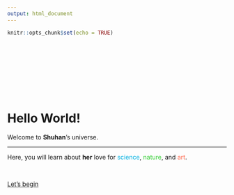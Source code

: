 ```yaml
---
output: html_document
---
```


```r
knitr::opts_chunk$set(echo = TRUE)
```


<br>
<br>
<br>
<br>
<br>
<br>
<br>


<div class="jumbotron">
  <h1 class="display-3">Hello World!</h1>
  <p>Welcome to <strong>Shuhan</strong>'s universe.</p>
  <hr class="my-4">
  <p>Here, you will learn about <strong>her</strong> love for <font color="skyblue1">science</font>, <font color="limegreen">nature</font>, and <font color="tomato">art</font>.</p>
  <br>
  <p class="lead">
  <a class="btn btn-primary btn-lg" href="project.html" role="button">Let's begin</a>
  </p>
</div>
